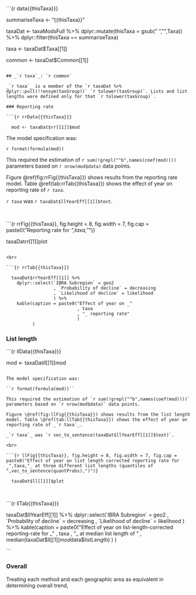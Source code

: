 ```{r data{{thisTaxa}}}

  summariseTaxa <- "{{thisTaxa}}"

  taxaDat <- taxaModsFull %>%
    dplyr::mutate(thisTaxa = gsub(" ","",Taxa)) %>%
    dplyr::filter(thisTaxa == summariseTaxa)

  taxa <- taxaDat$Taxa[[1]]

  common <- taxaDat$Common[[1]]

```

## _`r taxa`_: `r common`

_`r taxa`_ is a member of the `r taxaDat %>% dplyr::pull(!!ensym(taxGroup))` `r tolower(taxGroup)`. Lists and list lengths were defined only for that `r tolower(taxGroup)`.

### Reporting rate

```{r rrData{{thisTaxa}}}

  mod <- taxaDat$rr[[1]]$mod

```

The model specification was:

``r format(formula(mod))``

This required the estimation of `r sum(!grepl("^b",names(coef(mod))))` parameters based on `r nrow(mod$data)` data points.

Figure \@ref(fig:rrFig{{thisTaxa}}) shows results from the reporting rate model. Table \@ref(tab:rrTab{{thisTaxa}}) shows the effect of year on reporting rate of _`r taxa`_.

_`r taxa`_ was `r taxaDat$llYearEff[[1]]$text`.

<br>

```{r rrFig{{thisTaxa}}, fig.height = 8, fig.width = 7, fig.cap = paste0("Reporting rate for _",taxa,"_")}

  taxaDat$rr[[1]]$plot

```

<br>

```{r rrTab{{thisTaxa}}}

  taxaDat$rrYearEff[[1]] %>%
    dplyr::select(`IBRA Subregion` = geo2
                  , `Probability of decline` = decreasing
                  , `Likelihood of decline` = likelihood
                  ) %>%
    kable(caption = paste0("Effect of year on _"
                           , taxa
                           , "_ reporting rate"
                           )
          )

```

### List length

```{r llData{{thisTaxa}}}

  mod <- taxaDat$ll[[1]]$mod

```

The model specification was:

``r format(formula(mod))``

This required the estimation of `r sum(!grepl("^b",names(coef(mod))))` parameters based on `r nrow(mod$data)` data points.

Figure \@ref(fig:llFig{{thisTaxa}}) shows results from the list length model. Table \@ref(tab:llTab{{thisTaxa}}) shows the effect of year on reporting rate of _`r taxa`_.

_`r taxa`_ was `r vec_to_sentence(taxaDat$llYearEff[[1]]$text)`.

<br>

```{r llFig{{thisTaxa}}, fig.height = 8, fig.width = 7, fig.cap = paste0("Effect of year on list length corrected reporting rate for _",taxa,"_ at three different list lengths (quantiles of ",vec_to_sentence(quantProbs),")")}

  taxaDat$ll[[1]]$plot

```

<br>

```{r llTab{{thisTaxa}}}

  taxaDat$llYearEff[[1]] %>%
    dplyr::select(`IBRA Subregion` = geo2
                  , `Probability of decline` = decreasing
                  , `Likelihood of decline` = likelihood
                  ) %>%
    kable(caption = paste0("Effect of year on list-length-corrected reporting-rate for _"
                           , taxa
                           , "_ at median list length of "
                           , median(taxaDat$ll[[1]]$mod$data$listLength)
                           )
          )

```

### Overall

Treating each method and each geographic area as equivalent in determining overall trend, 

